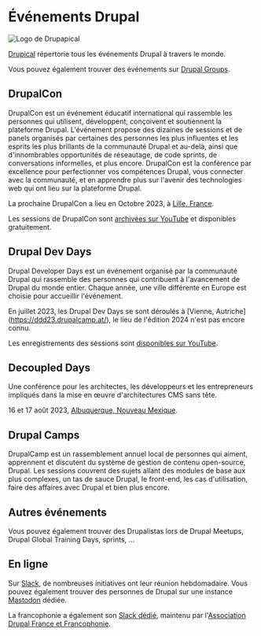 # Événements Drupal

![Logo de Drupapical](/assets/images/docs/drupical-map.png)

[Drupical](https://www.drupical.com/) répertorie tous les événements Drupal à travers le monde.

Vous pouvez également trouver des événements sur [Drupal Groups](https://groups.drupal.org/events).

## DrupalCon

DrupalCon est un événement éducatif international qui rassemble les personnes qui utilisent, développent, conçoivent et soutiennent la plateforme Drupal. L'événement propose des dizaines de sessions et de panels organisés par certaines des personnes les plus influentes et les esprits les plus brillants de la communauté Drupal et au-delà, ainsi que d'innombrables opportunités de réseautage, de code sprints, de conversations informelles, et plus encore. DrupalCon est la conférence par excellence pour perfectionner vos compétences Drupal, vous connecter avec la communauté, et en apprendre plus sur l'avenir des technologies web qui ont lieu sur la plateforme Drupal.

La prochaine DrupalCon a lieu en Octobre 2023, à [Lille, France](https://events.drupal.org/lille2023).

Les sessions de DrupalCon sont [archivées sur YouTube](https://www.youtube.com/user/DrupalAssociation/playlists) et disponibles gratuitement.

## Drupal Dev Days

Drupal Developer Days est un événement organisé par la communauté Drupal qui rassemble des personnes qui contribuent à l'avancement de Drupal du monde entier. Chaque année, une ville différente en Europe est choisie pour accueillir l'événement.

En juillet 2023, les Drupal Dev Days se sont déroulés à [Vienne, Autriche] (https://ddd23.drupalcamp.at/), le lieu de l'édition 2024
n'est pas encore connu.

Les enregistrements des sessions sont [disponibles sur YouTube](https://www.youtube.com/c/DrupalDevDays).

## Decoupled Days

Une conférence pour les architectes, les développeurs et les entrepreneurs impliqués dans la mise en œuvre d'architectures CMS sans tête.

16 et 17 août 2023, [Albuquerque, Nouveau Mexique](https://www.decoupleddays.com/).

## Drupal Camps

DrupalCamp est un rassemblement annuel local de personnes qui aiment, apprennent et discutent du système de gestion de contenu open-source, Drupal. Les sessions couvrent des sujets allant des modules de base aux plus complexes, un tas de sauce Drupal, le front-end, les cas d'utilisation, faire des affaires avec Drupal et bien plus encore.

## Autres événements

Vous pouvez également trouver des Drupalistas lors de Drupal Meetups, Drupal Global Training Days, sprints, ...

## En ligne

Sur [Slack](https://www.drupal.org/slack), de nombreuses initiatives ont leur réunion hebdomadaire. Vous pouvez également trouver des personnes de Drupal sur une instance [Mastodon](https://drupal.community) dédiée.

La francophonie a également son [Slack dédié](https://drupalfrance.slack.com/), maintenu par l'[Association Drupal France et Francophonie](https://www.drupal.fr/association).
